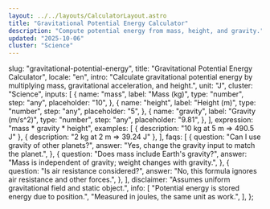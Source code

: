 ```yaml
---
layout: ../../layouts/CalculatorLayout.astro
title: "Gravitational Potential Energy Calculator"
description: "Compute potential energy from mass, height, and gravity."
updated: "2025-10-06"
cluster: "Science"
---
```



  slug: "gravitational-potential-energy",
  title: "Gravitational Potential Energy Calculator",
  locale: "en",
  intro:
    "Calculate gravitational potential energy by multiplying mass, gravitational acceleration, and height.",
  unit: "J",
  cluster: "Science",
  inputs: [
    {
      name: "mass",
      label: "Mass (kg)",
      type: "number",
      step: "any",
      placeholder: "10",
    },
    {
      name: "height",
      label: "Height (m)",
      type: "number",
      step: "any",
      placeholder: "5",
    },
    {
      name: "gravity",
      label: "Gravity (m/s^2)",
      type: "number",
      step: "any",
      placeholder: "9.81",
    },
  ],
  expression: "mass * gravity * height",
  examples: [
    { description: "10 kg at 5 m ⇒ 490.5 J" },
    { description: "2 kg at 2 m ⇒ 39.24 J" },
  ],
  faqs: [
    {
      question: "Can I use gravity of other planets?",
      answer: "Yes, change the gravity input to match the planet.",
    },
    {
      question: "Does mass include Earth's gravity?",
      answer: "Mass is independent of gravity; weight changes with gravity.",
    },
    {
      question: "Is air resistance considered?",
      answer: "No, this formula ignores air resistance and other forces.",
    },
  ],
  disclaimer: "Assumes uniform gravitational field and static object.",
  info: [
    "Potential energy is stored energy due to position.",
    "Measured in joules, the same unit as work.",
  ],
};

<Calculator schema={schema} />
